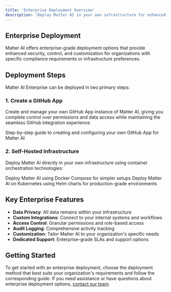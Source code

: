 ```yaml
---
title: 'Enterprise Deployment Overview'
description: 'Deploy Matter AI in your own infrastructure for enhanced security and control'
---
```


## Enterprise Deployment

Matter AI offers enterprise-grade deployment options that provide enhanced security, control, and customization for organizations with specific compliance requirements or infrastructure preferences.

## Deployment Steps

Matter AI Enterprise can be deployed in two primary steps:

### 1. Create a GitHub App

Create and manage your own GitHub App instance of Matter AI, giving you complete control over permissions and data access while maintaining the seamless GitHub integration experience.

<CardGroup cols={1}>
  <Card title="Create Your Own GitHub App" icon="github" href="/enterprise/create-your-own-github-app">
    Step-by-step guide to creating and configuring your own GitHub App for Matter AI
  </Card>
</CardGroup>

### 2. Self-Hosted Infrastructure

Deploy Matter AI directly in your own infrastructure using container orchestration technologies:

<CardGroup cols={2}>
  <Card title="Docker Compose Deployment" icon="docker" href="/enterprise/self-hosted-docker-compose">
    Deploy Matter AI using Docker Compose for simpler setups
  </Card>
  <Card title="Kubernetes Deployment" icon="helm" href="/enterprise/self-hosted-helm-chart">
    Deploy Matter AI on Kubernetes using Helm charts for production-grade environments
  </Card>
</CardGroup>

## Key Enterprise Features

- **Data Privacy**: All data remains within your infrastructure
- **Custom Integrations**: Connect to your internal systems and workflows
- **Access Control**: Granular permissions and role-based access
- **Audit Logging**: Comprehensive activity tracking
- **Customization**: Tailor Matter AI to your organization's specific needs
- **Dedicated Support**: Enterprise-grade SLAs and support options

## Getting Started

To get started with an enterprise deployment, choose the deployment method that best suits your organization's requirements and follow the corresponding guide. If you need assistance or have questions about enterprise deployment options, [contact our team](https://matterai.dev/contact).
